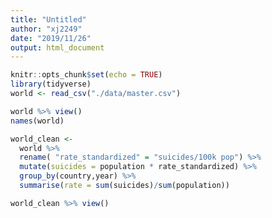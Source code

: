 ```yaml
---
title: "Untitled"
author: "xj2249"
date: "2019/11/26"
output: html_document
---
```


```r
knitr::opts_chunk$set(echo = TRUE)
library(tidyverse)
world <- read_csv("./data/master.csv")
```


```r
world %>% view()
names(world)

world_clean <-
  world %>% 
  rename( "rate_standardized" = "suicides/100k pop") %>% 
  mutate(suicides = population * rate_standardized) %>% 
  group_by(country,year) %>% 
  summarise(rate = sum(suicides)/sum(population))

world_clean %>% view()
 
```

